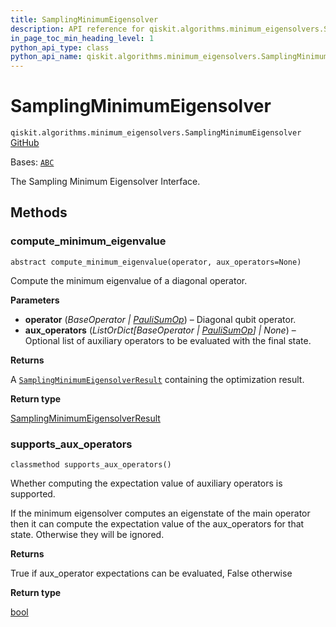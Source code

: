 ```yaml
---
title: SamplingMinimumEigensolver
description: API reference for qiskit.algorithms.minimum_eigensolvers.SamplingMinimumEigensolver
in_page_toc_min_heading_level: 1
python_api_type: class
python_api_name: qiskit.algorithms.minimum_eigensolvers.SamplingMinimumEigensolver
---
```


# SamplingMinimumEigensolver

<span id="qiskit.algorithms.minimum_eigensolvers.SamplingMinimumEigensolver" />

`qiskit.algorithms.minimum_eigensolvers.SamplingMinimumEigensolver` [GitHub](https://github.com/qiskit/qiskit/tree/stable/0.46/qiskit/algorithms/minimum_eigensolvers/sampling_mes.py "view source code")

Bases: [`ABC`](https://docs.python.org/3/library/abc.html#abc.ABC "(in Python v3.12)")

The Sampling Minimum Eigensolver Interface.

## Methods

### compute\_minimum\_eigenvalue

<span id="qiskit.algorithms.minimum_eigensolvers.SamplingMinimumEigensolver.compute_minimum_eigenvalue" />

`abstract compute_minimum_eigenvalue(operator, aux_operators=None)`

Compute the minimum eigenvalue of a diagonal operator.

**Parameters**

*   **operator** (*BaseOperator |* [*PauliSumOp*](qiskit.opflow.primitive_ops.PauliSumOp "qiskit.opflow.primitive_ops.PauliSumOp")) – Diagonal qubit operator.
*   **aux\_operators** (*ListOrDict\[BaseOperator |* [*PauliSumOp*](qiskit.opflow.primitive_ops.PauliSumOp "qiskit.opflow.primitive_ops.PauliSumOp")*] | None*) – Optional list of auxiliary operators to be evaluated with the final state.

**Returns**

A [`SamplingMinimumEigensolverResult`](qiskit.algorithms.minimum_eigensolvers.SamplingMinimumEigensolverResult "qiskit.algorithms.minimum_eigensolvers.SamplingMinimumEigensolverResult") containing the optimization result.

**Return type**

[SamplingMinimumEigensolverResult](qiskit.algorithms.minimum_eigensolvers.SamplingMinimumEigensolverResult "qiskit.algorithms.minimum_eigensolvers.SamplingMinimumEigensolverResult")

### supports\_aux\_operators

<span id="qiskit.algorithms.minimum_eigensolvers.SamplingMinimumEigensolver.supports_aux_operators" />

`classmethod supports_aux_operators()`

Whether computing the expectation value of auxiliary operators is supported.

If the minimum eigensolver computes an eigenstate of the main operator then it can compute the expectation value of the aux\_operators for that state. Otherwise they will be ignored.

**Returns**

True if aux\_operator expectations can be evaluated, False otherwise

**Return type**

[bool](https://docs.python.org/3/library/functions.html#bool "(in Python v3.12)")

